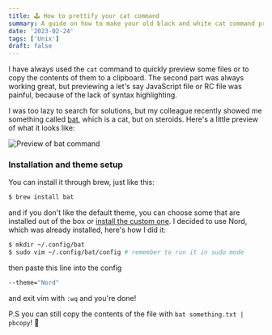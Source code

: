 ```yaml
---
title: 🕹️ How to prettify your cat command
summary: A guide on how to make your old black and white cat command pretty and more legible
date: '2023-02-24'
tags: ['Unix']
draft: false
---
```


I have always used the `cat` command to quickly preview some files or to copy the contents of them to a clipboard. The second part was always working great, but previewing a let's say JavaScript file or RC file was painful, because of the lack of syntax highlighting.

I was too lazy to search for solutions, but my colleague recently showed me something called [bat](https://github.com/sharkdp/bat), which is a cat, but on steroids. Here's a little preview of what it looks like:

![Preview of bat command](/static/images/how-to-prettify-your-cat-unix-command/bat-preview.png)

### Installation and theme setup

You can install it through brew, just like this:

```bash
$ brew install bat
```

and if you don't like the default theme, you can choose some that are installed out of the box or [install the custom one](https://github.com/sharkdp/bat#adding-new-themes). I decided to use Nord, which was already installed, here's how I did it:

```bash
$ mkdir ~/.config/bat
$ sudo vim ~/.config/bat/config # remember to run it in sudo mode
```

then paste this line into the config

```bash
--theme="Nord"
```

and exit vim with `:wq` and you're done!

P.S you can still copy the contents of the file with `bat something.txt | pbcopy`! 🤠
